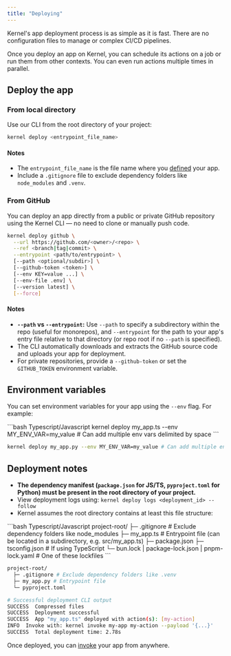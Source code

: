 ```yaml
---
title: "Deploying"
---
```


Kernel's app deployment process is as simple as it is fast. There are no configuration files to manage or complex CI/CD pipelines.

Once you deploy an app on Kernel, you can schedule its actions on a job or run them from other contexts. You can even run actions multiple times in parallel.


## Deploy the app

### From local directory

Use our CLI from the root directory of your project:
```bash
kernel deploy <entrypoint_file_name>
```

#### Notes

- The `entrypoint_file_name` is the file name where you [defined](/apps/develop) your app.
- Include a `.gitignore` file to exclude dependency folders like `node_modules` and `.venv`.

### From GitHub

You can deploy an app directly from a public or private GitHub repository using the Kernel CLI — no need to clone or manually push code.

```bash
kernel deploy github \
  --url https://github.com/<owner>/<repo> \
  --ref <branch|tag|commit> \
  --entrypoint <path/to/entrypoint> \
  [--path <optional/subdir>] \
  [--github-token <token>] \
  [--env KEY=value ...] \
  [--env-file .env] \
  [--version latest] \
  [--force]
```

#### Notes
- **`--path` vs `--entrypoint`:** Use `--path` to specify a subdirectory within the repo (useful for monorepos), and `--entrypoint` for the path to your app's entry file relative to that directory (or repo root if no `--path` is specified).
- The CLI automatically downloads and extracts the GitHub source code and uploads your app for deployment.
- For private repositories, provide a `--github-token` or set the `GITHUB_TOKEN` environment variable.

## Environment variables

You can set environment variables for your app using the `--env` flag. For example:

<CodeGroup>
```bash Typescript/Javascript
kernel deploy my_app.ts --env MY_ENV_VAR=my_value # Can add multiple env vars delimited by space
```

```bash Python
kernel deploy my_app.py --env MY_ENV_VAR=my_value # Can add multiple env vars delimited by space
```
</CodeGroup>

## Deployment notes

- **The dependency manifest (`package.json` for JS/TS, `pyproject.toml` for Python) must be present in the root directory of your project.**
- View deployment logs using: `kernel deploy logs <deployment_id> --follow`
- Kernel assumes the root directory contains at least this file structure:

<CodeGroup>
```bash Typescript/Javascript
project-root/
  ├─ .gitignore # Exclude dependency folders like node_modules
  ├─ my_app.ts # Entrypoint file (can be located in a subdirectory, e.g. src/my_app.ts)
  ├─ package.json
  ├─ tsconfig.json # If using TypeScript
  └─ bun.lock | package-lock.json | pnpm-lock.yaml # One of these lockfiles
```

```bash Python
project-root/
  ├─ .gitignore # Exclude dependency folders like .venv
  ├─ my_app.py # Entrypoint file
  └─ pyproject.toml
```
</CodeGroup>

```bash
# Successful deployment CLI output
SUCCESS  Compressed files
SUCCESS  Deployment successful
SUCCESS  App "my_app.ts" deployed with action(s): [my-action]
INFO  Invoke with: kernel invoke my-app my-action --payload '{...}'
SUCCESS  Total deployment time: 2.78s
```

Once deployed, you can [invoke](/apps/invoke) your app from anywhere.
